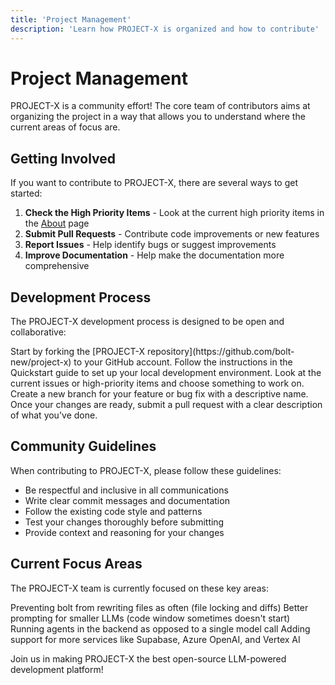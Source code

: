 ```yaml
---
title: 'Project Management'
description: 'Learn how PROJECT-X is organized and how to contribute'
---
```


# Project Management

PROJECT-X is a community effort! The core team of contributors aims at organizing the project in a way that allows you to understand where the current areas of focus are.

## Getting Involved

If you want to contribute to PROJECT-X, there are several ways to get started:

1. **Check the High Priority Items** - Look at the current high priority items in the [About](/about) page
2. **Submit Pull Requests** - Contribute code improvements or new features
3. **Report Issues** - Help identify bugs or suggest improvements
4. **Improve Documentation** - Help make the documentation more comprehensive

## Development Process

The PROJECT-X development process is designed to be open and collaborative:

<Steps>
  <Step title="Fork the Repository">
    Start by forking the [PROJECT-X repository](https://github.com/bolt-new/project-x) to your GitHub account.
  </Step>
  <Step title="Set Up Your Environment">
    Follow the instructions in the Quickstart guide to set up your local development environment.
  </Step>
  <Step title="Choose a Task">
    Look at the current issues or high-priority items and choose something to work on.
  </Step>
  <Step title="Create a Branch">
    Create a new branch for your feature or bug fix with a descriptive name.
  </Step>
  <Step title="Submit a Pull Request">
    Once your changes are ready, submit a pull request with a clear description of what you've done.
  </Step>
</Steps>

## Community Guidelines

When contributing to PROJECT-X, please follow these guidelines:

- Be respectful and inclusive in all communications
- Write clear commit messages and documentation
- Follow the existing code style and patterns
- Test your changes thoroughly before submitting
- Provide context and reasoning for your changes

## Current Focus Areas

The PROJECT-X team is currently focused on these key areas:

<CardGroup cols={2}>
  <Card title="File Management" icon="file">
    Preventing bolt from rewriting files as often (file locking and diffs)
  </Card>
  <Card title="LLM Optimization" icon="brain">
    Better prompting for smaller LLMs (code window sometimes doesn't start)
  </Card>
  <Card title="Agent Architecture" icon="robot">
    Running agents in the backend as opposed to a single model call
  </Card>
  <Card title="Integrations" icon="plug">
    Adding support for more services like Supabase, Azure OpenAI, and Vertex AI
  </Card>
</CardGroup>

Join us in making PROJECT-X the best open-source LLM-powered development platform!